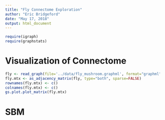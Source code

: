```yaml
---
title: "Fly Connectome Exploration"
author: "Eric Bridgeford"
date: "May 17, 2018"
output: html_document
---
```


```r
require(igraph)
require(graphstats)
```

# Visualization of Connectome

```r
fly <- read_graph(file='../data/fly_mushroom.graphml', format="graphml")
fly.mtx <- as_adjacency_matrix(fly, type="both", sparse=FALSE)
rownames(fly.mtx) <- c()
colnames(fly.mtx) <- c()
gs.plot.plot_matrix(fly.mtx)
```

# SBM

```r

```
